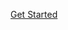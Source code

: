 

::: {.get-started .alt-background}
::: {.content-block}

[Get Started](QMD/about.qmd){.btn-action-primary  .btn-action .btn .btn-success .btn-lg role="button"}

:::
:::